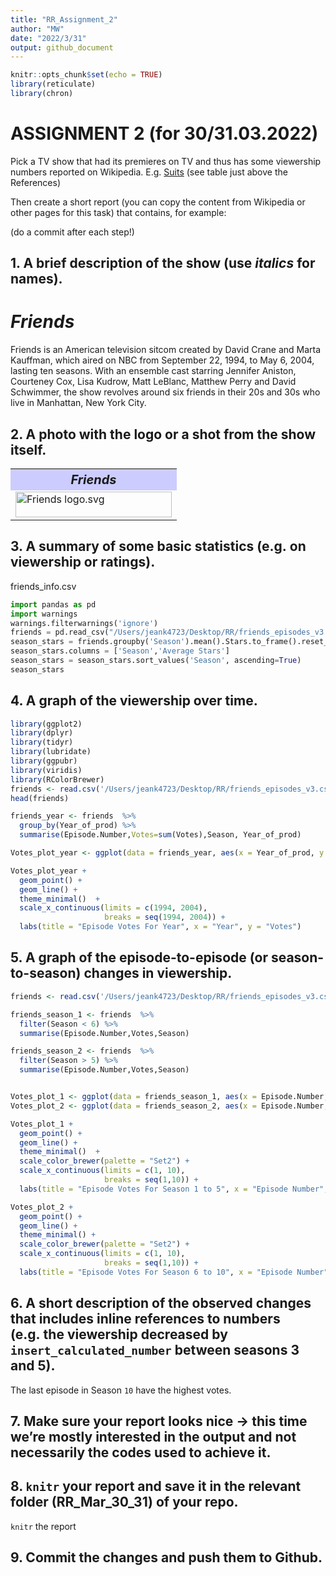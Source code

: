 ```yaml
---
title: "RR_Assignment_2"
author: "MW"
date: "2022/3/31"
output: github_document
---
```


```r
knitr::opts_chunk$set(echo = TRUE)
library(reticulate)
library(chron)
```

# ASSIGNMENT 2 (for 30/31.03.2022)

Pick a TV show that had its premieres on TV and thus has some viewership numbers reported on Wikipedia.
E.g. [Suits](https://en.wikipedia.org/wiki/List_of_Suits_episodes) (see table just above the References)

Then create a short report (you can copy the content from Wikipedia or other pages for this task) that contains, for example:

(do a commit after each step!)

## 1. A brief description of the show (use _italics_ for names).  
# _Friends_  
Friends is an American television sitcom created by David Crane and Marta Kauffman, which aired on NBC from September 22, 1994, to May 6, 2004, lasting ten seasons. With an ensemble cast starring Jennifer Aniston, Courteney Cox, Lisa Kudrow, Matt LeBlanc, Matthew Perry and David Schwimmer, the show revolves around six friends in their 20s and 30s who live in Manhattan, New York City. 


## 2. A photo with the logo or a shot from the show itself.  
<table class="infobox vevent"><tbody><tr><th colspan="2" class="infobox-above summary" style="background: #CCCCFF; padding: 0.25em 1em; font-size: 125%;"><i>Friends</i></th></tr><tr><td colspan="2" class="infobox-image"><a href="/wiki/File:Friends_logo.svg" class="image"><img alt="Friends logo.svg" src="//upload.wikimedia.org/wikipedia/commons/thumb/b/bc/Friends_logo.svg/250px-Friends_logo.svg.png" decoding="async" width="250" height="41" srcset="//upload.wikimedia.org/wikipedia/commons/thumb/b/bc/Friends_logo.svg/375px-Friends_logo.svg.png 1.5x, //upload.wikimedia.org/wikipedia/commons/thumb/b/bc/Friends_logo.svg/500px-Friends_logo.svg.png 2x" data-file-width="1186" data-file-height="196"></a></td></tr> </table>
## 3. A summary of some basic statistics (e.g. on viewership or ratings).  
friends_info.csv
```python
import pandas as pd
import warnings
warnings.filterwarnings('ignore')
friends = pd.read_csv("/Users/jeank4723/Desktop/RR/friends_episodes_v3.csv", encoding="ISO-8859-1")
season_stars = friends.groupby('Season').mean().Stars.to_frame().reset_index()
season_stars.columns = ['Season','Average Stars']
season_stars = season_stars.sort_values('Season', ascending=True)
season_stars
```


## 4. A graph of the viewership over time.


```r
library(ggplot2)
library(dplyr)
library(tidyr)
library(lubridate)
library(ggpubr)
library(viridis)
library(RColorBrewer)
friends <- read.csv('/Users/jeank4723/Desktop/RR/friends_episodes_v3.csv')
head(friends)

friends_year <- friends  %>%
  group_by(Year_of_prod) %>%
  summarise(Episode.Number,Votes=sum(Votes),Season, Year_of_prod)

Votes_plot_year <- ggplot(data = friends_year, aes(x = Year_of_prod, y = Votes, color = factor(Season)))   

Votes_plot_year + 
  geom_point() +
  geom_line() +
  theme_minimal()  +
  scale_x_continuous(limits = c(1994, 2004),
                     breaks = seq(1994, 2004)) +
  labs(title = "Episode Votes For Year", x = "Year", y = "Votes") 


```


## 5. A graph of the episode-to-episode (or season-to-season) changes in viewership.

```r
friends <- read.csv('/Users/jeank4723/Desktop/RR/friends_episodes_v3.csv')

friends_season_1 <- friends  %>%
  filter(Season < 6) %>%
  summarise(Episode.Number,Votes,Season)

friends_season_2 <- friends  %>%
  filter(Season > 5) %>%
  summarise(Episode.Number,Votes,Season)


Votes_plot_1 <- ggplot(data = friends_season_1, aes(x = Episode.Number, y = Votes, color = factor(Season)))   
Votes_plot_2 <- ggplot(data = friends_season_2, aes(x = Episode.Number, y = Votes, color = factor(Season)))  

Votes_plot_1 + 
  geom_point() +
  geom_line() +
  theme_minimal()  +
  scale_color_brewer(palette = "Set2") +
  scale_x_continuous(limits = c(1, 10),
                     breaks = seq(1,10)) +
  labs(title = "Episode Votes For Season 1 to 5", x = "Episode Number", y = "Votes") 

Votes_plot_2 + 
  geom_point() +
  geom_line() +
  theme_minimal() +
  scale_color_brewer(palette = "Set2") +
  scale_x_continuous(limits = c(1, 10),
                     breaks = seq(1,10)) +
  labs(title = "Episode Votes For Season 6 to 10", x = "Episode Number", y = "Votes") 


```


## 6. A short description of the observed changes that includes inline references to numbers (e.g. the viewership decreased by `insert_calculated_number` between seasons 3 and 5).

The last episode in Season `10` have the highest votes. 

## 7. Make sure your report looks nice -> this time we're mostly interested in the output and not necessarily the codes used to achieve it.


## 8. `knitr` your report and save it in the relevant folder (RR_Mar_30_31) of your repo. 

`knitr` the report

## 9. Commit the changes and push them to Github.

